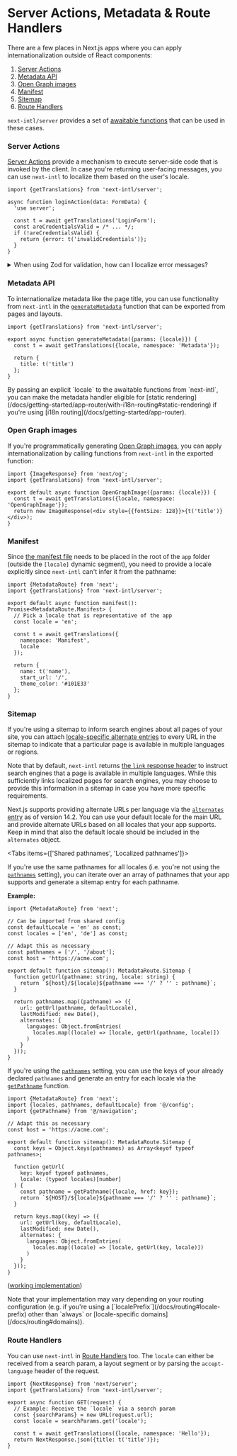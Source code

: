 
# Server Actions, Metadata & Route Handlers

There are a few places in Next.js apps where you can apply internationalization outside of React components:

1. [Server Actions](https://nextjs.org/docs/app/building-your-application/data-fetching/server-actions-and-mutations)
2. [Metadata API](https://nextjs.org/docs/app/building-your-application/optimizing/metadata)
3. [Open Graph images](https://nextjs.org/docs/app/api-reference/file-conventions/metadata/opengraph-image)
4. [Manifest](https://nextjs.org/docs/app/api-reference/file-conventions/metadata/manifest)
5. [Sitemap](https://nextjs.org/docs/app/api-reference/file-conventions/metadata/sitemap)
6. [Route Handlers](https://nextjs.org/docs/app/building-your-application/routing/router-handlers)

`next-intl/server` provides a set of [awaitable functions](/docs/environments/server-client-components#async-components) that can be used in these cases.

### Server Actions

[Server Actions](https://nextjs.org/docs/app/building-your-application/data-fetching/server-actions-and-mutations) provide a mechanism to execute server-side code that is invoked by the client. In case you're returning user-facing messages, you can use `next-intl` to localize them based on the user's locale.

```tsx
import {getTranslations} from 'next-intl/server';

async function loginAction(data: FormData) {
  'use server';

  const t = await getTranslations('LoginForm');
  const areCredentialsValid = /* ... */;
  if (!areCredentialsValid) {
    return {error: t('invalidCredentials')};
  }
}
```

<Details id="server-actions-zod">
<summary>When using Zod for validation, how can I localize error messages?</summary>

[Zod](https://zod.dev/) allows you to provide [contextual error maps](https://zod.dev/ERROR_HANDLING?id=contextual-error-map) that can be used to customize error messages per parse invocation. Since the locale is specific to a particular request, this mechanism comes in handy to turn structured errors from `zod` into localized messages:

```tsx
import {getTranslations} from 'next-intl/server';
import {loginUser} from '@/services/session';
import {isEqual} from 'lodash';
import {z} from 'zod';

const loginFormSchema = z.object({
  email: z.string().email(),
  password: z.string().min(1)
});

// ...

async function loginAction(data: FormData) {
  'use server';

  const t = await getTranslations('LoginForm');
  const values = Object.fromEntries(data);

  const result = await loginFormSchema
    .refine(async (credentials) => loginUser(credentials), {
      message: t('invalidCredentials')
    })
    .safeParseAsync(values, {
      errorMap(issue, ctx) {
        let message;

        if (isEqual(issue.path, ['email'])) {
          message = t('invalidEmail');
        } else if (isEqual(issue.path, ['password'])) {
          message = t('invalidPassword');
        }

        return {message: message || ctx.defaultError};
      }
    });

  // ...
}
```

See the [App Router without i18n routing example](/examples#app-router-without-i18n-routing) for a working implementation.

</Details>

### Metadata API

To internationalize metadata like the page title, you can use functionality from `next-intl` in the [`generateMetadata`](https://nextjs.org/docs/app/api-reference/functions/generate-metadata#generatemetadata-function) function that can be exported from pages and layouts.

```tsx filename="layout.tsx"
import {getTranslations} from 'next-intl/server';

export async function generateMetadata({params: {locale}}) {
  const t = await getTranslations({locale, namespace: 'Metadata'});

  return {
    title: t('title')
  };
}
```

<Callout>
  By passing an explicit `locale` to the awaitable functions from `next-intl`,
  you can make the metadata handler eligible for [static
  rendering](/docs/getting-started/app-router/with-i18n-routing#static-rendering)
  if you're using [i18n routing](/docs/getting-started/app-router).
</Callout>

### Open Graph images

If you're programmatically generating [Open Graph images](https://nextjs.org/docs/app/api-reference/file-conventions/metadata/opengraph-image), you can apply internationalization by calling functions from `next-intl` in the exported function:

```tsx filename="opengraph-image.tsx"
import {ImageResponse} from 'next/og';
import {getTranslations} from 'next-intl/server';

export default async function OpenGraphImage({params: {locale}}) {
  const t = await getTranslations({locale, namespace: 'OpenGraphImage'});
  return new ImageResponse(<div style={{fontSize: 128}}>{t('title')}</div>);
}
```

### Manifest

Since [the manifest file](https://nextjs.org/docs/app/api-reference/file-conventions/metadata/manifest) needs to be placed in the root of the `app` folder (outside the `[locale]` dynamic segment), you need to provide a locale explicitly since `next-intl` can't infer it from the pathname:

```tsx filename="app/manifest.ts"
import {MetadataRoute} from 'next';
import {getTranslations} from 'next-intl/server';

export default async function manifest(): Promise<MetadataRoute.Manifest> {
  // Pick a locale that is representative of the app
  const locale = 'en';

  const t = await getTranslations({
    namespace: 'Manifest',
    locale
  });

  return {
    name: t('name'),
    start_url: '/',
    theme_color: '#101E33'
  };
}
```

### Sitemap

If you're using a sitemap to inform search engines about all pages of your site, you can attach [locale-specific alternate entries](https://developers.google.com/search/docs/specialty/international/localized-versions#sitemap) to every URL in the sitemap to indicate that a particular page is available in multiple languages or regions.

Note that by default, `next-intl` returns [the `link` response header](/docs/routing/middleware#alternate-links) to instruct search engines that a page is available in multiple languages. While this sufficiently links localized pages for search engines, you may choose to provide this information in a sitemap in case you have more specific requirements.

Next.js supports providing alternate URLs per language via the [`alternates` entry](https://nextjs.org/docs/app/api-reference/file-conventions/metadata/sitemap#generate-a-localized-sitemap) as of version 14.2. You can use your default locale for the main URL and provide alternate URLs based on all locales that your app supports. Keep in mind that also the default locale should be included in the `alternates` object.

<Tabs items={['Shared pathnames', 'Localized pathnames']}>
<Tab>

If you're use the same pathnames for all locales (i.e. you're not using the [`pathnames`](/docs/routing#pathnames) setting), you can iterate over an array of pathnames that your app supports and generate a sitemap entry for each pathname.

**Example:**

```tsx
import {MetadataRoute} from 'next';

// Can be imported from shared config
const defaultLocale = 'en' as const;
const locales = ['en', 'de'] as const;

// Adapt this as necessary
const pathnames = ['/', '/about'];
const host = 'https://acme.com';

export default function sitemap(): MetadataRoute.Sitemap {
  function getUrl(pathname: string, locale: string) {
    return `${host}/${locale}${pathname === '/' ? '' : pathname}`;
  }

  return pathnames.map((pathname) => ({
    url: getUrl(pathname, defaultLocale),
    lastModified: new Date(),
    alternates: {
      languages: Object.fromEntries(
        locales.map((locale) => [locale, getUrl(pathname, locale)])
      )
    }
  }));
}
```

</Tab>
<Tab>

If you're using the [`pathnames`](/docs/routing#pathnames) setting, you can use the keys of your already declared `pathnames` and generate an entry for each locale via the [`getPathname`](/docs/routing/navigation#getpathname) function.

```tsx
import {MetadataRoute} from 'next';
import {locales, pathnames, defaultLocale} from '@/config';
import {getPathname} from '@/navigation';

// Adapt this as necessary
const host = 'https://acme.com';

export default function sitemap(): MetadataRoute.Sitemap {
  const keys = Object.keys(pathnames) as Array<keyof typeof pathnames>;

  function getUrl(
    key: keyof typeof pathnames,
    locale: (typeof locales)[number]
  ) {
    const pathname = getPathname({locale, href: key});
    return `${HOST}/${locale}${pathname === '/' ? '' : pathname}`;
  }

  return keys.map((key) => ({
    url: getUrl(key, defaultLocale),
    lastModified: new Date(),
    alternates: {
      languages: Object.fromEntries(
        locales.map((locale) => [locale, getUrl(key, locale)])
      )
    }
  }));
}
```

([working implementation](https://github.com/amannn/next-intl/blob/main/examples/example-app-router/src/app/sitemap.ts))

</Tab>
</Tabs>

<Callout>
  Note that your implementation may vary depending on your routing configuration
  (e.g. if you're using a [`localePrefix`](/docs/routing#locale-prefix) other
  than `always` or [locale-specific domains](/docs/routing#domains)).
</Callout>

### Route Handlers

You can use `next-intl` in [Route Handlers](https://nextjs.org/docs/app/building-your-application/routing/router-handlers) too. The `locale` can either be received from a search param, a layout segment or by parsing the `accept-language` header of the request.

```tsx filename="app/api/hello/route.tsx"
import {NextResponse} from 'next/server';
import {getTranslations} from 'next-intl/server';

export async function GET(request) {
  // Example: Receive the `locale` via a search param
  const {searchParams} = new URL(request.url);
  const locale = searchParams.get('locale');

  const t = await getTranslations({locale, namespace: 'Hello'});
  return NextResponse.json({title: t('title')});
}
```
